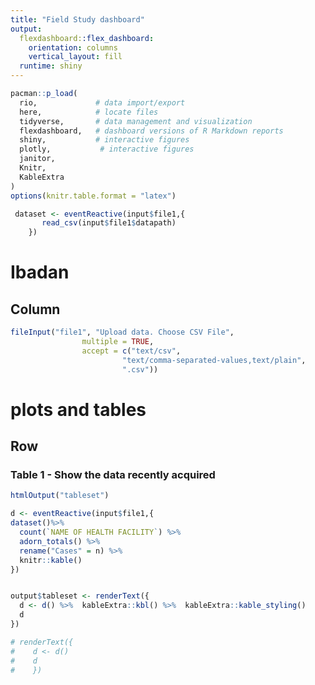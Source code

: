 ```yaml
---
title: "Field Study dashboard"
output: 
  flexdashboard::flex_dashboard:
    orientation: columns
    vertical_layout: fill
  runtime: shiny 
---
```


```r
pacman::p_load(
  rio,             # data import/export     
  here,            # locate files
  tidyverse,       # data management and visualization
  flexdashboard,   # dashboard versions of R Markdown reports
  shiny,           # interactive figures
  plotly,           # interactive figures
  janitor,
  Knitr,
  KableExtra
)
options(knitr.table.format = "latex")
```

```r
 dataset <- eventReactive(input$file1,{
       read_csv(input$file1$datapath)
    })
```

# Ibadan

## Column  {.sidebar data-width=350}

```r
fileInput("file1", "Upload data. Choose CSV File",
                multiple = TRUE,
                accept = c("text/csv",
                         "text/comma-separated-values,text/plain",
                         ".csv"))


```


<!-- # Data  -->

<!-- ## Row -->

<!-- ### Table 1 - Show the data recently acquired -->

<!-- ```{r} -->

<!-- renderTable({ -->
<!--    dataset <- dataset() -->
<!--    dataset -->
<!--    }) -->
<!-- ``` -->


# plots and tables

## Row

### Table 1 - Show the data recently acquired

```r

htmlOutput("tableset")

d <- eventReactive(input$file1,{
dataset()%>%
  count(`NAME OF HEALTH FACILITY`) %>%
  adorn_totals() %>%
  rename("Cases" = n) %>%
  knitr::kable()
})


output$tableset <- renderText({
  d <- d() %>%  kableExtra::kbl() %>%  kableExtra::kable_styling()
  d
})

# renderText({
#    d <- d()
#    d
#    })
```



